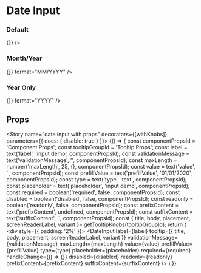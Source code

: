 
<Meta title="Components/Input/Date" component={DateInput} />

# Date Input

### Default

<Preview>
  <Story name="date input default">
    <DateInput
      label="Enter date"
      tooltip={{body: "Please enter a date"}}
      handleChange={() => {}}
    />
  </Story>
</Preview>

### Month/Year

<Preview>
  <Story name="date input month/year">
    <DateInput
      label="Enter date"
      tooltip={{body: "Please enter a date"}}
      handleChange={() => {}}
      format="MM/YYYY"
    />
</Story>
</Preview>

### Year Only

<Preview>
  <Story name="date input year">
    <DateInput
      label="Enter date"
      tooltip={{body: "Please enter a date"}}
      handleChange={() => {}}
      format="YYYY"
    />
</Story>
</Preview>

## Props

<Props of={DateInput} />

<Story name="date input with props" decorators={[withKnobs]} parameters={{ docs: { disable: true } }}>
  {() => {
    const componentPropsId = 'Component Props';
    const tooltipGroupId = 'Tooltip Props';
    const label = text('label', 'input demo', componentPropsId);
    const validationMessage = text('validationMessage', '', componentPropsId);
    const maxLength = number('maxLength', 25, {}, componentPropsId);
    const value = text('value', '', componentPropsId);
    const prefillValue = text('prefillValue', '01/01/2020', componentPropsId);
    const type = text('type', 'text', componentPropsId);
    const placeholder = text('placeholder', 'input demo', componentPropsId);
    const required = boolean('required', false, componentPropsId);
    const disabled = boolean('disabled', false, componentPropsId);
    const readonly = boolean('readonly', false, componentPropsId);
    const prefixContent = text('prefixContent', undefined, componentPropsId);
    const suffixContent = text('suffixContent', '', componentPropsId);
    const { title, body, placement, screenReaderLabel, variant }= getTooltipKnobs(tooltipGroupId);
    return (
      <div style={{ padding: '2%' }}>
        <DateInput
          label={label}
          tooltip={{
            title,
            body,
            placement,
            screenReaderLabel,
            variant
          }}
          validationMessage={validationMessage}
          maxLength={maxLength}
          value={value}
          prefillValue={prefillValue}
          type={type}
          placeholder={placeholder}
          required={required}
          handleChange={() => {}}
          disabled={disabled}
          readonly={readonly}
          prefixContent={prefixContent}
          suffixContent={suffixContent}
        />
      </div>
    )
  }}
</Story>
